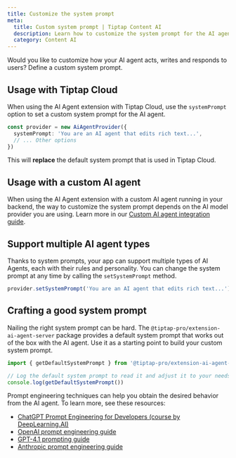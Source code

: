 ```yaml
---
title: Customize the system prompt
meta:
  title: Custom system prompt | Tiptap Content AI
  description: Learn how to customize the system prompt for the AI agent when using it with Tiptap Cloud.
  category: Content AI
---
```


Would you like to customize how your AI agent acts, writes and responds to users? Define a custom system prompt.

## Usage with Tiptap Cloud

When using the AI Agent extension with Tiptap Cloud, use the `systemPrompt` option to set a custom system prompt for the AI agent.

```ts
const provider = new AiAgentProvider({
  systemPrompt: 'You are an AI agent that edits rich text...',
  // ... Other options
})
```

This will **replace** the default system prompt that is used in Tiptap Cloud.

## Usage with a custom AI agent

When using the AI Agent extension with a custom AI agent running in your backend, the way to customize the system prompt depends on the AI model provider you are using. Learn more in our [Custom AI agent integration guide](/content-ai/capabilities/agent/custom-llms).

## Support multiple AI agent types

Thanks to system prompts, your app can support multiple types of AI Agents, each with their rules and personality. You can change the system prompt at any time by calling the `setSystemPrompt` method.

```ts
provider.setSystemPrompt('You are an AI agent that edits rich text...')
```

## Crafting a good system prompt

Nailing the right system prompt can be hard. The `@tiptap-pro/extension-ai-agent-server` package provides a default system prompt that works out of the box with the AI agent. Use it as a starting point to build your custom system prompt.

```ts
import { getDefaultSystemPrompt } from '@tiptap-pro/extension-ai-agent-server'

// Log the default system prompt to read it and adjust it to your needs.
console.log(getDefaultSystemPrompt())
```

Prompt engineering techniques can help you obtain the desired behavior from the AI agent. To learn more, see these resources:

- [ChatGPT Prompt Engineering for Developers (course by DeepLearning.AI)](https://www.deeplearning.ai/short-courses/chatgpt-prompt-engineering-for-developers/)
- [OpenAI prompt engineering guide](https://platform.openai.com/docs/guides/text)
- [GPT-4.1 prompting guide](https://cookbook.openai.com/examples/gpt4-1_prompting_guide)
- [Anthropic prompt engineering guide](https://docs.anthropic.com/en/docs/build-with-claude/prompt-engineering/overview)
